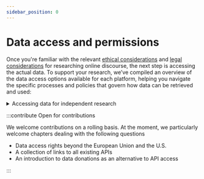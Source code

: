 ```yaml
---
sidebar_position: 0
---
```


<style>
  {`
    .main-wrapper {
      background: linear-gradient(180deg, rgba(144, 229, 252, 0) 0%, rgba(144, 229, 252, 0.5) 100%);
  `}
  {`
    details {
        border-top-color:  black !important;
        border-bottom-color: black !important;
  `}

</style>

# Data access and permissions

Once you're familiar with the relevant [ethical considerations](/docs/get-started/01_02_ethical-considerations) and [legal considerations](/docs/get-started/01_03_legal-considerations) for researching online discourse, the next step is accessing the actual data. To support your research, we’ve compiled an overview of the data access options available for each platform, helping you navigate the specific processes and policies that govern how data can be retrieved and used:

<details>
  <summary>Accessing data for independent research</summary>

  This chapter provides an introduction to accessing data for social media monitoring through the lens of platform regulations and policies.

  **[Learn more](02_02_overview-access)**
</details>

:::contribute Open for contributions

We welcome contributions on a rolling basis. At the moment, we particularly welcome chapters dealing with the following questions 

- Data access rights beyond the European Union and the U.S.
- A collection of links to all existing APIs
- An introduction to data donations as an alternative to API access

:::